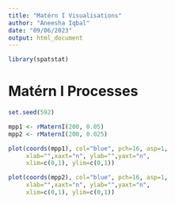 ```yaml
---
title: "Matérn I Visualisations"
author: "Aneesha Iqbal"
date: "09/06/2023"
output: html_document
---
```


```r
library(spatstat)
```

# Matérn I Processes
```r
set.seed(592)

mpp1 <- rMaternI(200, 0.05)
mpp2 <- rMaternI(200, 0.025)

plot(coords(mpp1), col="blue", pch=16, asp=1, 
     xlab="",xaxt="n", ylab="",yaxt="n",
     xlim=c(0,1), ylim=c(0,1))

plot(coords(mpp2), col="blue", pch=16, asp=1, 
     xlab="",xaxt="n", ylab="",yaxt="n",
     xlim=c(0,1), ylim=c(0,1))
```


